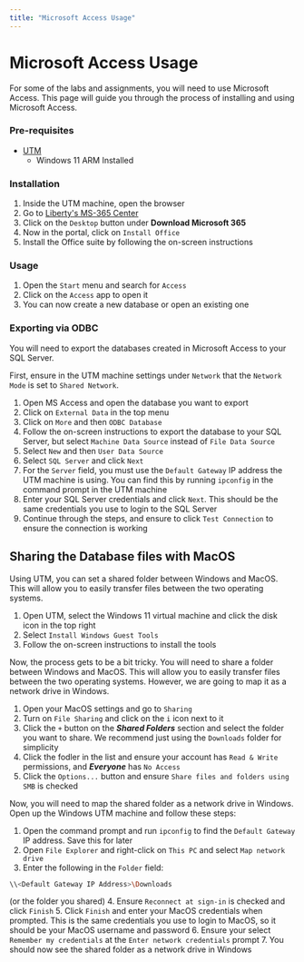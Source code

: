 ```yaml
---
title: "Microsoft Access Usage"
---
```


# Microsoft Access Usage
For some of the labs and assignments, you will need to use Microsoft Access. This page will guide you through the process of installing and using Microsoft Access.

### Pre-requisites
- [UTM](https://mac.getutm.app/)
    - Windows 11 ARM Installed

### Installation
1. Inside the UTM machine, open the browser
2. Go to [Liberty's MS-365 Center](https://www.liberty.edu/information-services/products/microsoft-365/)
3. Click on the `Desktop` button under **Download Microsoft 365**
4. Now in the portal, click on `Install Office`
5. Install the Office suite by following the on-screen instructions

### Usage
1. Open the `Start` menu and search for `Access`
2. Click on the `Access` app to open it
3. You can now create a new database or open an existing one

### Exporting via ODBC
You will need to export the databases created in Microsoft Access to your SQL Server.

First, ensure in the UTM machine settings under `Network` that the `Network Mode` is set to `Shared Network`.

1. Open MS Access and open the database you want to export
2. Click on `External Data` in the top menu
3. Click on `More` and then `ODBC Database`
4. Follow the on-screen instructions to export the database to your SQL Server, but select `Machine Data Source` instead of `File Data Source`
5. Select `New` and then `User Data Source`
6. Select `SQL Server` and click `Next`
7. For the `Server` field, you must use the `Default Gateway` IP address the UTM machine is using. You can find this by running `ipconfig` in the command prompt in the UTM machine
8. Enter your SQL Server credentials and click `Next`. This should be the same credentials you use to login to the SQL Server
9. Continue through the steps, and ensure to click `Test Connection` to ensure the connection is working


## Sharing the Database files with MacOS
Using UTM, you can set a shared folder between Windows and MacOS. This will allow you to easily transfer files between the two operating systems.

1. Open UTM, select the Windows 11 virtual machine and click the disk icon in the top right
2. Select `Install Windows Guest Tools`
3. Follow the on-screen instructions to install the tools

Now, the process gets to be a bit tricky. You will need to share a folder between Windows and MacOS. This will allow you to easily transfer files between the two operating systems. However, we are going to map it as a network drive in Windows.

1. Open your MacOS settings and go to `Sharing`
2. Turn on `File Sharing` and click on the `i` icon next to it
3. Click the `+` button on the ***Shared Folders*** section and select the folder you want to share. We recommend just using the `Downloads` folder for simplicity
4. Click the fodler in the list and ensure your account has `Read & Write` permissions, and ***Everyone*** has `No Access`
5. Click the `Options...` button and ensure `Share files and folders using SMB` is checked

Now, you will need to map the shared folder as a network drive in Windows. Open up the Windows UTM machine and follow these steps:

1. Open the command prompt and run `ipconfig` to find the `Default Gateway` IP address. Save this for later
2. Open `File Explorer` and right-click on `This PC` and select `Map network drive`
3. Enter the following in the `Folder` field: 
```bash 
\\<Default Gateway IP Address>\Downloads
``` 
(or the folder you shared)
4. Ensure `Reconnect at sign-in` is checked and click `Finish`
5. Click `Finish` and enter your MacOS credentials when prompted. This is the same credentials you use to login to MacOS, so it should be your MacOS username and password
6. Ensure your select `Remember my credentials` at the `Enter network credentials` prompt
7. You should now see the shared folder as a network drive in Windows
